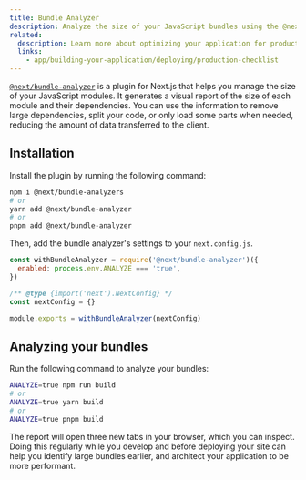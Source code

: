 ```yaml
---
title: Bundle Analyzer
description: Analyze the size of your JavaScript bundles using the @next/bundle-analyzer plugin.
related:
  description: Learn more about optimizing your application for production.
  links:
    - app/building-your-application/deploying/production-checklist
---
```


[`@next/bundle-analyzer`](https://www.npmjs.com/package/@next/bundle-analyzer) is a plugin for Next.js that helps you manage the size of your JavaScript modules. It generates a visual report of the size of each module and their dependencies. You can use the information to remove large dependencies, split your code, or only load some parts when needed, reducing the amount of data transferred to the client.

## Installation

Install the plugin by running the following command:

```bash
npm i @next/bundle-analyzers
# or
yarn add @next/bundle-analyzer
# or
pnpm add @next/bundle-analyzer
```

Then, add the bundle analyzer's settings to your `next.config.js`.

```js filename="next.config.js"
const withBundleAnalyzer = require('@next/bundle-analyzer')({
  enabled: process.env.ANALYZE === 'true',
})

/** @type {import('next').NextConfig} */
const nextConfig = {}

module.exports = withBundleAnalyzer(nextConfig)
```

## Analyzing your bundles

Run the following command to analyze your bundles:

```bash
ANALYZE=true npm run build
# or
ANALYZE=true yarn build
# or
ANALYZE=true pnpm build
```

The report will open three new tabs in your browser, which you can inspect. Doing this regularly while you develop and before deploying your site can help you identify large bundles earlier, and architect your application to be more performant.
